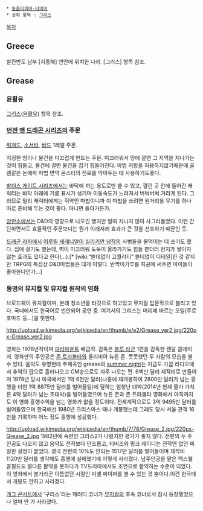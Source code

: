  * [[동음이의어·다의어]]
 * 상위 항목 : [[그리스]]

[[목차]]
== Greece ==
발칸반도 남부 [지중해] 연안에 위치한 나라. [그리스] 항목 참조.

== Grease ==
=== 윤활유 ===
[[그리스(윤활유)]] 항목 참조.

=== [[던전 앤 드래곤 시리즈]]의 주문 ===
[[위저드]], [[소서러]], [[바드]] 1레벨 주문.

지정한 땅이나 물건을 미끄럽게 만드는 주문. 미끄러워서 땅에 깔면 그 지역을 지나가는 것이 힘들고, 물건에 걸면 물건을 잡기 힘들어진다. 마법 저항을 허용하지않기때문에 골렘같은 논에픽 마법 면역 몬스터의 진로를 막아두는 데 사용하기도좋다.

[[발더스 게이트 시리즈]]에서는 바닥에 까는 용도로만 쓸 수 있고, 깔린 곳 안에 들어간 캐릭터는 바닥 아래에 기름 표시가 생기며 이동속도가 느려져서 버벅버벅 거리게 된다. 그러므로 밀리 캐릭터에게는 쥐약인 마법이니까 이 마법을 쓰려면 원거리용 무기를 하나 따로 준비해 두는 것이 좋다. 아니면 돌아가든가.

[[양판소]]에서는 D&D의 영향으로 나오긴 했지만 얼마 지나지 않아 사그라들었다. 이런 간단하면서도 효율적인 주문보다는 뭔가 이래저래 효과가 큰 것을 선호하기 때문인 듯.

[[드래곤 라자]]에서 [[이루릴 세레니얼]]이 [[실리키안 남작]]의 사병들을 물먹이는 데 쓰기도 했다. 집에 걸기도 했는데, 벽이 미끄러워 도둑이 올라가기도 힘들 뿐더러 먼지가 쌓이지 않는 효과도 있다고 한다(…).[* [wiki:“쓸데없이 고퀄리티” 쓸데없이 디테일]한 것 같지만 TRPG의 특성상 D&D마법들은 대게 이렇다. 반짝이가루를 허공에 써주면 아이들이 좋아한다던가...]
=== 동명의 뮤지컬 및 뮤지컬 원작의 영화 ===
브로드웨이 뮤지컬이며, 본래 청소년을 타깃으로 하고있고 뮤지컬 입문작으로 불리고 있다. 국내에서도 한국어로 번안되어 공연 중. 여기서의 그리스는 머리에 바르는 오일(주로 포마드 등...)을 뜻한다.

http://upload.wikimedia.org/wikipedia/en/thumb/e/e2/Grease_ver2.jpg/220px-Grease_ver2.jpg

영화는 1978년작이며 [[파라마운트]] 배급작. 감독은 [[블루 라군]] 1편을 감독한 렌달 클레이저. 영화판의 주인공은 [[존 트라볼타]]와 올리비아 뉴튼 존. 풋풋했던 두 사람의 모습을 볼 수 있다. 음악도 유명한데 주제곡인 grease와 [http://www.youtube.com/watch?v=FKq9LIDIEOo summer night]는 지금도 가끔 라디오에서 추억의 팝으로 흘러나오고 CM송으로도 자주 나오는 편. 6백만 달러 제작비로 만들어져 1978년 당시 미국에서만 1억 6천만 달러(나중에 재개봉하여 2800만 달러가 넘는 흥행을 더한 1억 8875만 달러를 벌어들임)에 달하는 엄청난 대박(2014년 현재 물가 가치론 4억 달러가 넘는 초대박)을 벌어들였으며 뉴튼 존과 존 트라볼타 영화에서 아직까지도 이 영화 흥행수익을 넘는 영화가 없을 정도이다. 전세계적으로도 3억 9495만 달러를 벌어들였으며 한국에선 1980년 크리스마스 때나 개봉했는데 그래도 당시 서울 관객 16만을 기록하며 어느 정도 흥행에 성공했다.

http://upload.wikimedia.org/wikipedia/en/thumb/7/78/Grease_2.jpg/220px-Grease_2.jpg
1982년에 속편인 그리스2가 나왔지만 평가가 좋지 않다. 전편의 두 주인공도 나오지 않고 음악도 전작보다 단조롭고, 티버즈와 핑크 레이디는 전작엔 없던 찌질한 설정이 붙었다. 결국 전편의 10%도 안되는 1517만 달러를 벌어들이며 제작비 1120만 달러를 생각해도 흥행에 실패했기에 이렇게 사라졌다. 남주인공을 맡은 맥스웰 콜필드도 별다른 활약을 못하다가 TV드라마에서도 조연으로 활약하는 수준이 되었다. 이 영화에서 볼거라곤 이름없던 시절인 미셸 파이퍼를 볼 수 있는 것 뿐이다.이건 한국에서 개봉도 안하고 사라졌다.

[[개그 콘서트]]에서 '구리스'라는 패러디 코너가 [[뮤지컬]]의 후속 코너로서 잠시 등장했었으나 얼마 안 가 사라졌다.
